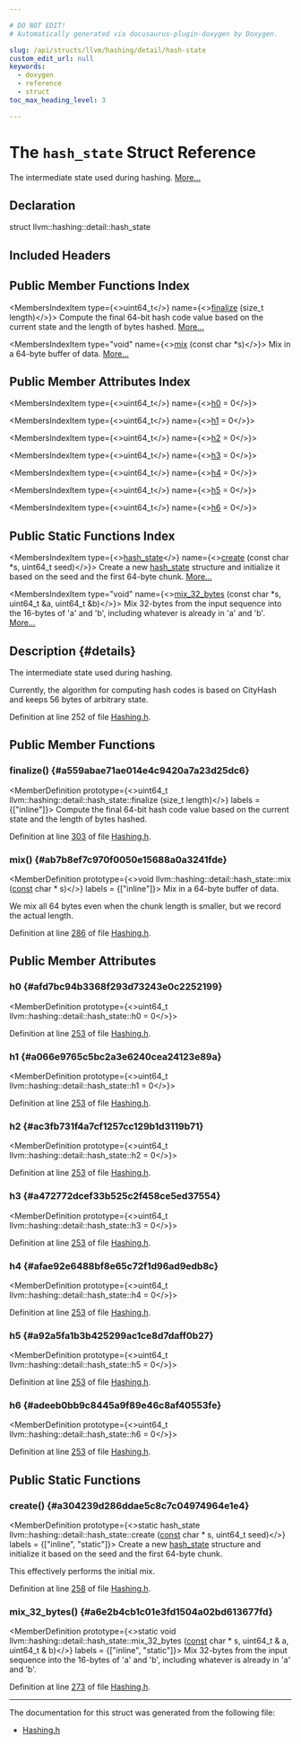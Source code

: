 ```yaml
---

# DO NOT EDIT!
# Automatically generated via docusaurus-plugin-doxygen by Doxygen.

slug: /api/structs/llvm/hashing/detail/hash-state
custom_edit_url: null
keywords:
  - doxygen
  - reference
  - struct
toc_max_heading_level: 3

---
```





# The `hash_state` Struct Reference

<DoxygenPage pluginConfig={pluginConfig}>

The intermediate state used during hashing. <a href="#details">More...</a>

## Declaration

<CodeBlock>struct llvm::hashing::detail::hash_state</CodeBlock>

## Included Headers

<IncludesList>
<IncludesListItem
  filePath="llvm/ADT/Hashing.h"
  permalink="/docs/api/files/include/include/llvm/include/llvm/adt/hashing-h"
  isLocal="true" />
</IncludesList>

## Public Member Functions Index

<MembersIndex>

<MembersIndexItem
  type={<>uint64&#95;t</>}
  name={<><a href="#a559abae71ae014e4c9420a7a23d25dc6">finalize</a> (size&#95;t length)</>}>
Compute the final 64-bit hash code value based on the current state and the length of bytes hashed. <a href="#a559abae71ae014e4c9420a7a23d25dc6">More...</a>
</MembersIndexItem>

<MembersIndexItem
  type="void"
  name={<><a href="#ab7b8ef7c970f0050e15688a0a3241fde">mix</a> (const char &#42;s)</>}>
Mix in a 64-byte buffer of data. <a href="#ab7b8ef7c970f0050e15688a0a3241fde">More...</a>
</MembersIndexItem>

</MembersIndex>

## Public Member Attributes Index

<MembersIndex>

<MembersIndexItem
  type={<>uint64&#95;t</>}
  name={<><a href="#afd7bc94b3368f293d73243e0c2252199">h0</a> = 0</>}>
</MembersIndexItem>

<MembersIndexItem
  type={<>uint64&#95;t</>}
  name={<><a href="#a066e9765c5bc2a3e6240cea24123e89a">h1</a> = 0</>}>
</MembersIndexItem>

<MembersIndexItem
  type={<>uint64&#95;t</>}
  name={<><a href="#ac3fb731f4a7cf1257cc129b1d3119b71">h2</a> = 0</>}>
</MembersIndexItem>

<MembersIndexItem
  type={<>uint64&#95;t</>}
  name={<><a href="#a472772dcef33b525c2f458ce5ed37554">h3</a> = 0</>}>
</MembersIndexItem>

<MembersIndexItem
  type={<>uint64&#95;t</>}
  name={<><a href="#afae92e6488bf8e65c72f1d96ad9edb8c">h4</a> = 0</>}>
</MembersIndexItem>

<MembersIndexItem
  type={<>uint64&#95;t</>}
  name={<><a href="#a92a5fa1b3b425299ac1ce8d7daff0b27">h5</a> = 0</>}>
</MembersIndexItem>

<MembersIndexItem
  type={<>uint64&#95;t</>}
  name={<><a href="#adeeb0bb9c8445a9f89e46c8af40553fe">h6</a> = 0</>}>
</MembersIndexItem>

</MembersIndex>

## Public Static Functions Index

<MembersIndex>

<MembersIndexItem
  type={<><a href="/docs/api/structs/llvm/hashing/detail/hash-state">hash&#95;state</a></>}
  name={<><a href="#a304239d286ddae5c8c7c04974964e1e4">create</a> (const char &#42;s, uint64&#95;t seed)</>}>
Create a new <a href="/docs/api/structs/llvm/hashing/detail/hash-state">hash&#95;state</a> structure and initialize it based on the seed and the first 64-byte chunk. <a href="#a304239d286ddae5c8c7c04974964e1e4">More...</a>
</MembersIndexItem>

<MembersIndexItem
  type="void"
  name={<><a href="#a6e2b4cb1c01e3fd1504a02bd613677fd">mix&#95;32&#95;bytes</a> (const char &#42;s, uint64&#95;t &amp;a, uint64&#95;t &amp;b)</>}>
Mix 32-bytes from the input sequence into the 16-bytes of &#39;a&#39; and &#39;b&#39;, including whatever is already in &#39;a&#39; and &#39;b&#39;. <a href="#a6e2b4cb1c01e3fd1504a02bd613677fd">More...</a>
</MembersIndexItem>

</MembersIndex>

## Description {#details}

The intermediate state used during hashing.

Currently, the algorithm for computing hash codes is based on CityHash and keeps 56 bytes of arbitrary state.

Definition at line 252 of file <a href="/docs/api/files/include/include/llvm/include/llvm/adt/hashing-h">Hashing.h</a>.

<SectionDefinition>

## Public Member Functions

### finalize() {#a559abae71ae014e4c9420a7a23d25dc6}

<MemberDefinition
  prototype={<>uint64&#95;t llvm::hashing::detail::hash&#95;state::finalize (size&#95;t length)</>}
  labels = {["inline"]}>
Compute the final 64-bit hash code value based on the current state and the length of bytes hashed.

Definition at line <a href="/docs/api/files/include/include/llvm/include/llvm/adt/hashing-h/#l00303">303</a> of file <a href="/docs/api/files/include/include/llvm/include/llvm/adt/hashing-h">Hashing.h</a>.
</MemberDefinition>

### mix() {#ab7b8ef7c970f0050e15688a0a3241fde}

<MemberDefinition
  prototype={<>void llvm::hashing::detail::hash&#95;state::mix (<a href="/docs/api/files/lib/lib/target/lib/target/aarch64/aarch64promoteconstant-cpp/#a90f8350fecae261c25be85d38b451bff">const</a> char &#42; s)</>}
  labels = {["inline"]}>
Mix in a 64-byte buffer of data.

We mix all 64 bytes even when the chunk length is smaller, but we record the actual length.

Definition at line <a href="/docs/api/files/include/include/llvm/include/llvm/adt/hashing-h/#l00286">286</a> of file <a href="/docs/api/files/include/include/llvm/include/llvm/adt/hashing-h">Hashing.h</a>.
</MemberDefinition>

</SectionDefinition>

<SectionDefinition>

## Public Member Attributes

### h0 {#afd7bc94b3368f293d73243e0c2252199}

<MemberDefinition
  prototype={<>uint64&#95;t llvm::hashing::detail::hash&#95;state::h0 = 0</>}>

Definition at line <a href="/docs/api/files/include/include/llvm/include/llvm/adt/hashing-h/#l00253">253</a> of file <a href="/docs/api/files/include/include/llvm/include/llvm/adt/hashing-h">Hashing.h</a>.
</MemberDefinition>

### h1 {#a066e9765c5bc2a3e6240cea24123e89a}

<MemberDefinition
  prototype={<>uint64&#95;t llvm::hashing::detail::hash&#95;state::h1 = 0</>}>

Definition at line <a href="/docs/api/files/include/include/llvm/include/llvm/adt/hashing-h/#l00253">253</a> of file <a href="/docs/api/files/include/include/llvm/include/llvm/adt/hashing-h">Hashing.h</a>.
</MemberDefinition>

### h2 {#ac3fb731f4a7cf1257cc129b1d3119b71}

<MemberDefinition
  prototype={<>uint64&#95;t llvm::hashing::detail::hash&#95;state::h2 = 0</>}>

Definition at line <a href="/docs/api/files/include/include/llvm/include/llvm/adt/hashing-h/#l00253">253</a> of file <a href="/docs/api/files/include/include/llvm/include/llvm/adt/hashing-h">Hashing.h</a>.
</MemberDefinition>

### h3 {#a472772dcef33b525c2f458ce5ed37554}

<MemberDefinition
  prototype={<>uint64&#95;t llvm::hashing::detail::hash&#95;state::h3 = 0</>}>

Definition at line <a href="/docs/api/files/include/include/llvm/include/llvm/adt/hashing-h/#l00253">253</a> of file <a href="/docs/api/files/include/include/llvm/include/llvm/adt/hashing-h">Hashing.h</a>.
</MemberDefinition>

### h4 {#afae92e6488bf8e65c72f1d96ad9edb8c}

<MemberDefinition
  prototype={<>uint64&#95;t llvm::hashing::detail::hash&#95;state::h4 = 0</>}>

Definition at line <a href="/docs/api/files/include/include/llvm/include/llvm/adt/hashing-h/#l00253">253</a> of file <a href="/docs/api/files/include/include/llvm/include/llvm/adt/hashing-h">Hashing.h</a>.
</MemberDefinition>

### h5 {#a92a5fa1b3b425299ac1ce8d7daff0b27}

<MemberDefinition
  prototype={<>uint64&#95;t llvm::hashing::detail::hash&#95;state::h5 = 0</>}>

Definition at line <a href="/docs/api/files/include/include/llvm/include/llvm/adt/hashing-h/#l00253">253</a> of file <a href="/docs/api/files/include/include/llvm/include/llvm/adt/hashing-h">Hashing.h</a>.
</MemberDefinition>

### h6 {#adeeb0bb9c8445a9f89e46c8af40553fe}

<MemberDefinition
  prototype={<>uint64&#95;t llvm::hashing::detail::hash&#95;state::h6 = 0</>}>

Definition at line <a href="/docs/api/files/include/include/llvm/include/llvm/adt/hashing-h/#l00253">253</a> of file <a href="/docs/api/files/include/include/llvm/include/llvm/adt/hashing-h">Hashing.h</a>.
</MemberDefinition>

</SectionDefinition>

<SectionDefinition>

## Public Static Functions

### create() {#a304239d286ddae5c8c7c04974964e1e4}

<MemberDefinition
  prototype={<>static hash&#95;state llvm::hashing::detail::hash&#95;state::create (<a href="/docs/api/files/lib/lib/target/lib/target/aarch64/aarch64promoteconstant-cpp/#a90f8350fecae261c25be85d38b451bff">const</a> char &#42; s, uint64&#95;t seed)</>}
  labels = {["inline", "static"]}>
Create a new <a href="/docs/api/structs/llvm/hashing/detail/hash-state">hash&#95;state</a> structure and initialize it based on the seed and the first 64-byte chunk.

This effectively performs the initial mix.

Definition at line <a href="/docs/api/files/include/include/llvm/include/llvm/adt/hashing-h/#l00258">258</a> of file <a href="/docs/api/files/include/include/llvm/include/llvm/adt/hashing-h">Hashing.h</a>.
</MemberDefinition>

### mix&#95;32&#95;bytes() {#a6e2b4cb1c01e3fd1504a02bd613677fd}

<MemberDefinition
  prototype={<>static void llvm::hashing::detail::hash&#95;state::mix&#95;32&#95;bytes (<a href="/docs/api/files/lib/lib/target/lib/target/aarch64/aarch64promoteconstant-cpp/#a90f8350fecae261c25be85d38b451bff">const</a> char &#42; s, uint64&#95;t &amp; a, uint64&#95;t &amp; b)</>}
  labels = {["inline", "static"]}>
Mix 32-bytes from the input sequence into the 16-bytes of &#39;a&#39; and &#39;b&#39;, including whatever is already in &#39;a&#39; and &#39;b&#39;.

Definition at line <a href="/docs/api/files/include/include/llvm/include/llvm/adt/hashing-h/#l00273">273</a> of file <a href="/docs/api/files/include/include/llvm/include/llvm/adt/hashing-h">Hashing.h</a>.
</MemberDefinition>

</SectionDefinition>

<hr/>

The documentation for this struct was generated from the following file:

<ul>
<li><a href="/docs/api/files/include/include/llvm/include/llvm/adt/hashing-h">Hashing.h</a></li>
</ul>

</DoxygenPage>

